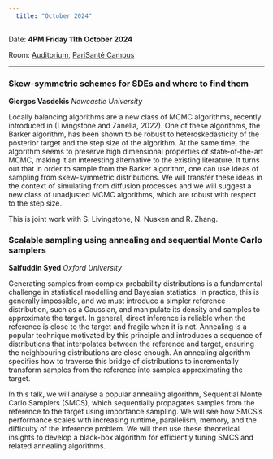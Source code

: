 ```yaml
---
  title: "October 2024"
---
```


Date: **4PM Friday 11th October 2024**

Room: [Auditorium](../psc_rooms.qmd), [PariSanté Campus](https://maps.app.goo.gl/cpFoxoZgbT6HCV6x9)

------------------------------------------------------------------------

### Skew-symmetric schemes for SDEs and where to find them

**Giorgos Vasdekis** *Newcastle University*

Locally balancing algorithms are a new class of MCMC algorithms, recently introduced in (Livingstone and Zanella, 2022). One of these algorithms, the Barker algorithm, has been shown to be robust to heteroskedasticity of the posterior target and the step size of the algorithm. At the same time, the algorithm seems to preserve high dimensional properties of state-of-the-art MCMC, making it an interesting alternative to the existing literature. It turns out that in order to sample from the Barker algorithm, one can use ideas of sampling from skew-symmetric distributions. We will transfer these ideas in the context of simulating from diffusion processes and we will suggest a new class of unadjusted MCMC algorithms, which are robust with respect to the step size.

This is joint work with S. Livingstone, N. Nusken and R. Zhang.

### Scalable sampling using annealing and sequential Monte Carlo samplers

**Saifuddin Syed** *Oxford University*

Generating samples from complex probability distributions is a fundamental challenge in statistical modelling and Bayesian statistics. In practice, this is generally impossible, and we must introduce a simpler reference distribution, such as a Gaussian, and manipulate its density and samples to approximate the target. In general, direct inference is reliable when the reference is close to the target and fragile when it is not. Annealing is a popular technique motivated by this principle and introduces a sequence of distributions that interpolates between the reference and target, ensuring the neighbouring distributions are close enough. An annealing algorithm specifies how to traverse this bridge of distributions to incrementally transform samples from the reference into samples approximating the target.

In this talk, we will analyse a popular annealing algorithm, Sequential Monte Carlo Samplers (SMCS), which sequentially propagates samples from the reference to the target using importance sampling. We will see how SMCS's performance scales with increasing runtime, parallelism, memory, and the difficulty of the inference problem. We will then use these theoretical insights to develop a black-box algorithm for efficiently tuning SMCS and related annealing algorithms.
